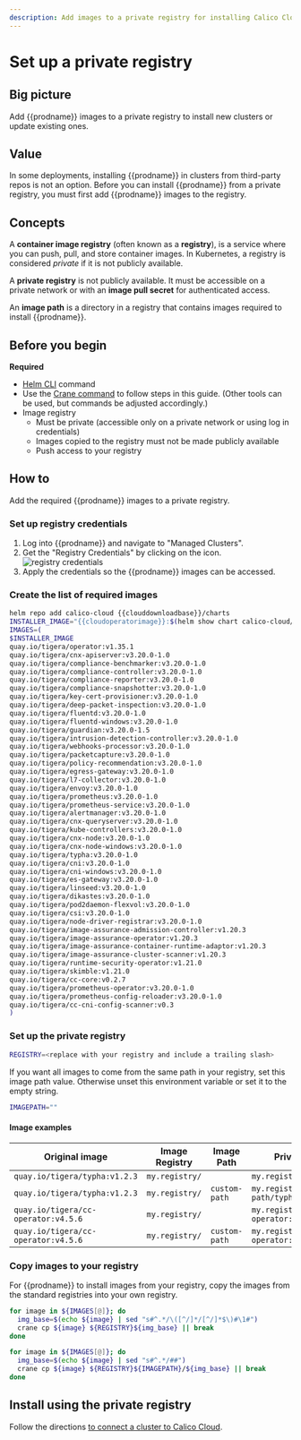 ```yaml
---
description: Add images to a private registry for installing Calico Cloud on a cluster.
---
```


# Set up a private registry


## Big picture

Add {{prodname}} images to a private registry to install new clusters or update existing ones.

## Value

In some deployments, installing {{prodname}} in clusters from third-party repos is not an option. Before you can install {{prodname}} from a private registry, you must first add {{prodname}} images to the registry.

## Concepts

A **container image registry** (often known as a **registry**), is a service where you can push, pull, and store container images. In Kubernetes, a registry is considered _private_ if it is not publicly available.

A **private registry** is not publicly available. It must be accessible on a private network or with an **image pull secret** for authenticated access.

An **image path** is a directory in a registry that contains images required to install {{prodname}}.

## Before you begin

**Required**

- [Helm CLI](https://helm.sh/docs/intro/install/) command
- Use the [Crane command](https://github.com/google/go-containerregistry/blob/main/cmd/crane/README.md) to follow steps in this guide. (Other tools can be used, but commands be adjusted accordingly.)
- Image registry
  - Must be private (accessible only on a private network or using log in credentials)
  - Images copied to the registry must not be made publicly  available
  - Push access to your registry

## How to

Add the required {{prodname}} images to a private registry.

### Set up registry credentials

1. Log into {{prodname}} and navigate to "Managed Clusters".
1. Get the "Registry Credentials" by clicking on the icon. ![registry credentials](/img/calico-cloud/private-registry-icon.png)
1. Apply the credentials so the {{prodname}} images can be accessed.

### Create the list of required images

```bash
helm repo add calico-cloud {{clouddownloadbase}}/charts
INSTALLER_IMAGE="{{cloudoperatorimage}}:$(helm show chart calico-cloud/calico-cloud | grep version: | sed -e 's/version: *//' -e 's/+/-g/')"
IMAGES=(
$INSTALLER_IMAGE
quay.io/tigera/operator:v1.35.1
quay.io/tigera/cnx-apiserver:v3.20.0-1.0
quay.io/tigera/compliance-benchmarker:v3.20.0-1.0
quay.io/tigera/compliance-controller:v3.20.0-1.0
quay.io/tigera/compliance-reporter:v3.20.0-1.0
quay.io/tigera/compliance-snapshotter:v3.20.0-1.0
quay.io/tigera/key-cert-provisioner:v3.20.0-1.0
quay.io/tigera/deep-packet-inspection:v3.20.0-1.0
quay.io/tigera/fluentd:v3.20.0-1.0
quay.io/tigera/fluentd-windows:v3.20.0-1.0
quay.io/tigera/guardian:v3.20.0-1.5
quay.io/tigera/intrusion-detection-controller:v3.20.0-1.0
quay.io/tigera/webhooks-processor:v3.20.0-1.0
quay.io/tigera/packetcapture:v3.20.0-1.0
quay.io/tigera/policy-recommendation:v3.20.0-1.0
quay.io/tigera/egress-gateway:v3.20.0-1.0
quay.io/tigera/l7-collector:v3.20.0-1.0
quay.io/tigera/envoy:v3.20.0-1.0
quay.io/tigera/prometheus:v3.20.0-1.0
quay.io/tigera/prometheus-service:v3.20.0-1.0
quay.io/tigera/alertmanager:v3.20.0-1.0
quay.io/tigera/cnx-queryserver:v3.20.0-1.0
quay.io/tigera/kube-controllers:v3.20.0-1.0
quay.io/tigera/cnx-node:v3.20.0-1.0
quay.io/tigera/cnx-node-windows:v3.20.0-1.0
quay.io/tigera/typha:v3.20.0-1.0
quay.io/tigera/cni:v3.20.0-1.0
quay.io/tigera/cni-windows:v3.20.0-1.0
quay.io/tigera/es-gateway:v3.20.0-1.0
quay.io/tigera/linseed:v3.20.0-1.0
quay.io/tigera/dikastes:v3.20.0-1.0
quay.io/tigera/pod2daemon-flexvol:v3.20.0-1.0
quay.io/tigera/csi:v3.20.0-1.0
quay.io/tigera/node-driver-registrar:v3.20.0-1.0
quay.io/tigera/image-assurance-admission-controller:v1.20.3
quay.io/tigera/image-assurance-operator:v1.20.3
quay.io/tigera/image-assurance-container-runtime-adaptor:v1.20.3
quay.io/tigera/image-assurance-cluster-scanner:v1.20.3
quay.io/tigera/runtime-security-operator:v1.21.0
quay.io/tigera/skimble:v1.21.0
quay.io/tigera/cc-core:v0.2.7
quay.io/tigera/prometheus-operator:v3.20.0-1.0
quay.io/tigera/prometheus-config-reloader:v3.20.0-1.0
quay.io/tigera/cc-cni-config-scanner:v0.3
)
```

### Set up the private registry

```bash
REGISTRY=<replace with your registry and include a trailing slash>
```

If you want all images to come from the same path in your registry, set this image path value. Otherwise unset this environment variable or set it to the empty string.

```bash
IMAGEPATH=""
```

#### Image examples

| Original image                                                            | Image Registry | Image Path    | Private registry image                               |
| ------------------------------------------------------------------------- | -------------- | ------------- | ---------------------------------------------------- |
| `quay.io/tigera/typha:v1.2.3`                                             | `my.registry/` |               | `my.registry/tigera/typha:v1.2.3`                    |
| `quay.io/tigera/typha:v1.2.3`                                             | `my.registry/` | `custom-path` | `my.registry/custom-path/typha:v1.2.3`               |
| `quay.io/tigera/cc-operator:v4.5.6`                                       | `my.registry/` |               | `my.registry/tigera/cc-operator:v4.5.6`              |
| `quay.io/tigera/cc-operator:v4.5.6`                                       | `my.registry/` | `custom-path` | `my.registry/custom-path/cc-operator:v4.5.6`         |

### Copy images to your registry

For {{prodname}} to install images from your registry, copy the images from the standard registries into your own registry.

<Tabs>
<TabItem label="Registry only" value="Registry only-0">

```bash
for image in ${IMAGES[@]}; do
  img_base=$(echo ${image} | sed "s#^.*/\([^/]*/[^/]*$\)#\1#")
  crane cp ${image} ${REGISTRY}${img_base} || break
done
```

</TabItem>
<TabItem label="Registry and ImagePath" value="Registry and ImagePath-1">

```bash
for image in ${IMAGES[@]}; do
  img_base=$(echo ${image} | sed "s#^.*/##")
  crane cp ${image} ${REGISTRY}${IMAGEPATH}/${img_base} || break
done
```

</TabItem>
</Tabs>

## Install using the private registry

Follow the directions [to connect a cluster to Calico Cloud](install-cluster.mdx).
